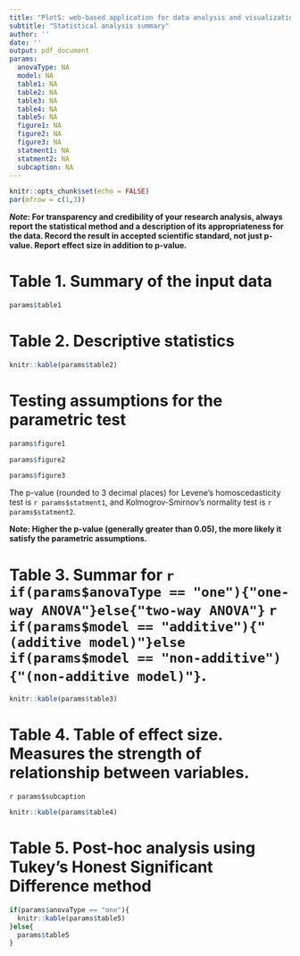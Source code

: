 ```yaml
---
title: "PlotS: web-based application for data analysis and visualization"
subtitle: "Statistical analysis summary"
author: ''
date: ''
output: pdf_document
params:
  anovaType: NA
  model: NA
  table1: NA
  table2: NA
  table3: NA
  table4: NA
  table5: NA
  figure1: NA
  figure2: NA
  figure3: NA
  statment1: NA
  statment2: NA
  subcaption: NA
---
```

```r
knitr::opts_chunk$set(echo = FALSE)
par(mfrow = c(1,3))
```


**_Note_: For transparency and credibility of your research analysis, always report the statistical method and a description of its appropriateness for the data. Record the result in accepted scientific standard, not just p-value. Report effect size in addition to p-value.** 


# Table 1. Summary of the input data
```r
params$table1
```
# Table 2. Descriptive statistics
```r
knitr::kable(params$table2)
```

# Testing assumptions for the parametric test
```r
params$figure1

params$figure2

params$figure3

```

The p-value (rounded to 3 decimal places) for Levene's homoscedasticity test is `r params$statment1`, and Kolmogrov-Smirnov's normality test is `r params$statment2`.


**Note: Higher the p-value (generally greater than 0.05), the more likely it satisfy the parametric assumptions.**


# Table 3. Summar for `r if(params$anovaType == "one"){"one-way ANOVA"}else{"two-way ANOVA"} ` `r if(params$model == "additive"){"(additive model)"}else if(params$model == "non-additive"){"(non-additive model)"}`.
```r
knitr::kable(params$table3)
```

# Table 4. Table of effect size. Measures the strength of relationship between variables.

<!-- Eta2 is the Generalized eta squared (Eta2); CI is the confidence interval; CI_low and CI_high are the upper and lower bound. -->
`r params$subcaption`
```r
knitr::kable(params$table4)

```

# Table 5. Post-hoc analysis using Tukey's Honest Significant Difference method
```r
if(params$anovaType == "one"){
  knitr::kable(params$table5)
}else{
  params$table5
}
```


